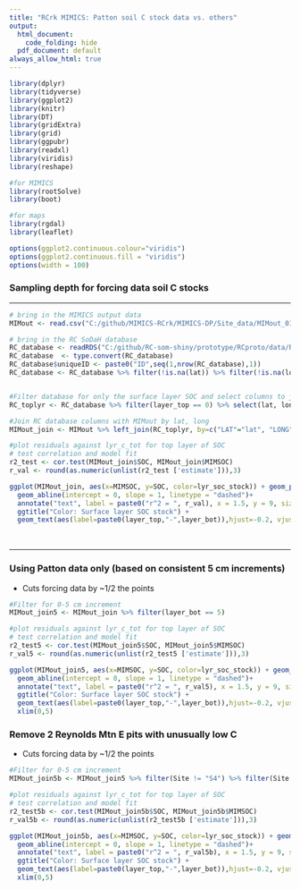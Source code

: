 ---
title: "RCrk MIMICS: Patton soil C stock data vs. others"
output:
  html_document:
    code_folding: hide
  pdf_document: default
always_allow_html: true
---

```{r message=FALSE}
library(dplyr)
library(tidyverse)
library(ggplot2)
library(knitr)
library(DT)
library(gridExtra)
library(grid)
library(ggpubr)
library(readxl)
library(viridis)
library(reshape)

#for MIMICS
library(rootSolve)
library(boot)

#for maps
library(rgdal)
library(leaflet)

options(ggplot2.continuous.colour="viridis")
options(ggplot2.continuous.fill = "viridis")
options(width = 100)
```

### Sampling depth for forcing data soil C stocks

***

```{r message=FALSE, warning=FALSE, out.width = '100%', fig.width=10, fig.height=10}
# bring in the MIMICS output data
MIMout <- read.csv("C:/github/MIMICS-RCrk/MIMICS-DP/Site_data/MIMout_011121.csv", as.is=T)

# bring in the RC SoDaH database
RC_database <- readRDS("C:/github/RC-som-shiny/prototype/RCproto/data/RC_database_current.rds")
RC_database  <- type.convert(RC_database)
RC_database$uniqueID <- paste0("ID",seq(1,nrow(RC_database),1))
RC_database <- RC_database %>% filter(!is.na(lat)) %>% filter(!is.na(long))


#Filter database for only the surface layer SOC and select columns to join with MIMout
RC_toplyr <- RC_database %>% filter(layer_top == 0) %>% select(lat, long, layer_top, layer_bot, lyr_c_tot, lyr_soc, lyr_soc_stock, bd_tot, bd_samp) 

#Join RC database columns with MIMout by lat, long
MIMout_join <- MIMout %>% left_join(RC_toplyr, by=c("LAT"="lat", "LONG"="long")) %>% filter(lyr_c_tot < 20)

#plot residuals against lyr_c_tot for top layer of SOC
# test correlation and model fit
r2_test <- cor.test(MIMout_join$SOC, MIMout_join$MIMSOC)
r_val <- round(as.numeric(unlist(r2_test ['estimate'])),3)

ggplot(MIMout_join, aes(x=MIMSOC, y=SOC, color=lyr_soc_stock)) + geom_point(size=3) + 
  geom_abline(intercept = 0, slope = 1, linetype = "dashed")+
  annotate("text", label = paste0("r^2 = ", r_val), x = 1.5, y = 9, size = 7, colour = "dark blue") +
  ggtitle("Color: Surface layer SOC stock") +
  geom_text(aes(label=paste0(layer_top,"-",layer_bot)),hjust=-0.2, vjust=-0.2)
```

<br>

***

### Using Patton data only (based on consistent 5 cm increments)

- Cuts forcing data by ~1/2 the points
```{r message=FALSE, warning=FALSE, out.width = '100%', fig.width=10, fig.height=10}

#Filter for 0-5 cm increment
MIMout_join5 <- MIMout_join %>% filter(layer_bot == 5)

#plot residuals against lyr_c_tot for top layer of SOC
# test correlation and model fit
r2_test5 <- cor.test(MIMout_join5$SOC, MIMout_join5$MIMSOC)
r_val5 <- round(as.numeric(unlist(r2_test5 ['estimate'])),3)

ggplot(MIMout_join5, aes(x=MIMSOC, y=SOC, color=lyr_soc_stock)) + geom_point(size=3) + 
  geom_abline(intercept = 0, slope = 1, linetype = "dashed")+
  annotate("text", label = paste0("r^2 = ", r_val5), x = 1.5, y = 9, size = 7, colour = "dark blue") +
  ggtitle("Color: Surface layer SOC stock") +
  geom_text(aes(label=paste0(layer_top,"-",layer_bot)),hjust=-0.2, vjust=-0.2) + 
  xlim(0,5)
```


### Remove 2 Reynolds Mtn E pits with unusually low C

- Cuts forcing data by ~1/2 the points
```{r message=FALSE, warning=FALSE, out.width = '100%', fig.width=10, fig.height=10}

#Filter for 0-5 cm increment
MIMout_join5b <- MIMout_join5 %>% filter(Site != "S4") %>% filter(Site != "S6")

#plot residuals against lyr_c_tot for top layer of SOC
# test correlation and model fit
r2_test5b <- cor.test(MIMout_join5b$SOC, MIMout_join5b$MIMSOC)
r_val5b <- round(as.numeric(unlist(r2_test5b ['estimate'])),3)

ggplot(MIMout_join5b, aes(x=MIMSOC, y=SOC, color=lyr_soc_stock)) + geom_point(size=3) + 
  geom_abline(intercept = 0, slope = 1, linetype = "dashed")+
  annotate("text", label = paste0("r^2 = ", r_val5b), x = 1.5, y = 9, size = 7, colour = "dark blue") +
  ggtitle("Color: Surface layer SOC stock") +
  geom_text(aes(label=paste0(layer_top,"-",layer_bot)),hjust=-0.2, vjust=-0.2) +
  xlim(0,5)
```


